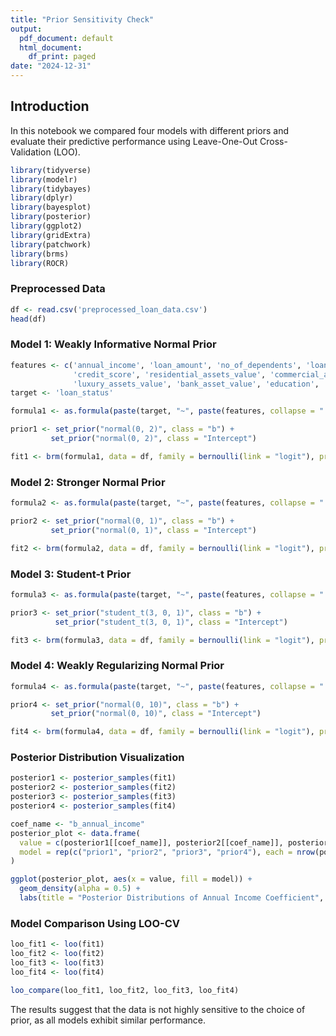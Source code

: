 ---
title: "Prior Sensitivity Check"
output: 
  pdf_document: default
  html_document:
    df_print: paged
date: "2024-12-31"
---

## Introduction
In this notebook we compared four models with different priors and evaluate their predictive performance using Leave-One-Out Cross-Validation (LOO).

```{r setup, include=FALSE}
library(tidyverse)
library(modelr)
library(tidybayes)
library(dplyr)
library(bayesplot)
library(posterior)
library(ggplot2)
library(gridExtra)
library(patchwork)
library(brms)
library(ROCR)
```


### Preprocessed Data
```{r}
df <- read.csv('preprocessed_loan_data.csv')
head(df)
```


### Model 1: Weakly Informative Normal Prior

```{r}
features <- c('annual_income', 'loan_amount', 'no_of_dependents', 'loan_term',
              'credit_score', 'residential_assets_value', 'commercial_assets_value',
              'luxury_assets_value', 'bank_asset_value', 'education', 'self_employed')
target <- 'loan_status'

formula1 <- as.formula(paste(target, "~", paste(features, collapse = " + ")))

prior1 <- set_prior("normal(0, 2)", class = "b") + 
         set_prior("normal(0, 2)", class = "Intercept") 

fit1 <- brm(formula1, data = df, family = bernoulli(link = "logit"), prior = prior1, seed = 1234)
```


### Model 2: Stronger Normal Prior

```{r}
formula2 <- as.formula(paste(target, "~", paste(features, collapse = " + ")))

prior2 <- set_prior("normal(0, 1)", class = "b") + 
         set_prior("normal(0, 1)", class = "Intercept") 

fit2 <- brm(formula2, data = df, family = bernoulli(link = "logit"), prior = prior2, seed = 1234)
```

### Model 3: Student-t Prior

```{r}
formula3 <- as.formula(paste(target, "~", paste(features, collapse = " + ")))

prior3 <- set_prior("student_t(3, 0, 1)", class = "b") + 
          set_prior("student_t(3, 0, 1)", class = "Intercept") 

fit3 <- brm(formula3, data = df, family = bernoulli(link = "logit"), prior = prior3, seed = 1234)
```


### Model 4: Weakly Regularizing Normal Prior

```{r}
formula4 <- as.formula(paste(target, "~", paste(features, collapse = " + ")))

prior4 <- set_prior("normal(0, 10)", class = "b") + 
         set_prior("normal(0, 10)", class = "Intercept") 

fit4 <- brm(formula4, data = df, family = bernoulli(link = "logit"), prior = prior4, seed = 1234)
```

### Posterior Distribution Visualization

```{r}
posterior1 <- posterior_samples(fit1)
posterior2 <- posterior_samples(fit2)
posterior3 <- posterior_samples(fit3)
posterior4 <- posterior_samples(fit4)

coef_name <- "b_annual_income"
posterior_plot <- data.frame(
  value = c(posterior1[[coef_name]], posterior2[[coef_name]], posterior3[[coef_name]], posterior4[[coef_name]]),
  model = rep(c("prior1", "prior2", "prior3", "prior4"), each = nrow(posterior1))
)

ggplot(posterior_plot, aes(x = value, fill = model)) +
  geom_density(alpha = 0.5) +
  labs(title = "Posterior Distributions of Annual Income Coefficient", x = "Value", y = "Density")
```


### Model Comparison Using LOO-CV

```{r}
loo_fit1 <- loo(fit1)
loo_fit2 <- loo(fit2)
loo_fit3 <- loo(fit3)
loo_fit4 <- loo(fit4)
```


```{r}
loo_compare(loo_fit1, loo_fit2, loo_fit3, loo_fit4)
```
The results suggest that the data is not highly sensitive to the choice of prior, as all models exhibit similar performance.

